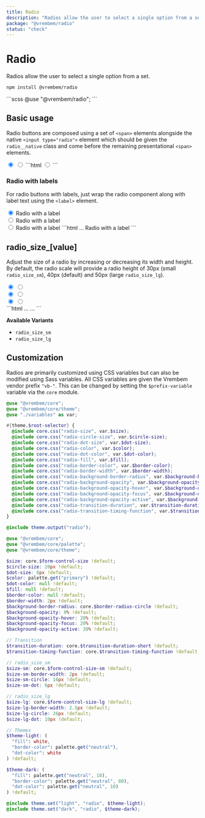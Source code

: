 ```yaml
---
title: Radio
description: "Radios allow the user to select a single option from a set."
package: "@vrembem/radio"
status: "check"
---
```



# Radio

Radios allow the user to select a single option from a set.

```sh
npm install @vrembem/radio
```

<CodeExample lang="scss">
  ```scss
  @use "@vrembem/radio";
  ```
</CodeExample>

## Basic usage

Radio buttons are composed using a set of `<span>` elements alongside the native `<input type="radio">` element which should be given the `radio__native` class and come before the remaining presentational `<span>` elements.

<CodeExample>
  <Fragment slot="output">
    <span class="radio">
      <input type="radio" class="radio__native" name="example-1" value="1" checked />
      <span class="radio__background">
        <span class="radio__circle">
          <span class="radio__dot"></span>
        </span>
      </span>
    </span>
    <span class="radio">
      <input type="radio" class="radio__native" name="example-1" value="2" />
      <span class="radio__background">
        <span class="radio__circle">
          <span class="radio__dot"></span>
        </span>
      </span>
    </span>
  </Fragment>
  ```html
  <span class="radio">
    <input type="radio" class="radio__native">
    <span class="radio__background">
      <span class="radio__circle">
        <span class="radio__dot"></span>
      </span>
    </span>
  </span>
  ```
</CodeExample>

### Radio with labels

For radio buttons with labels, just wrap the radio component along with label text using the `<label>` element.

<CodeExample>
  <Fragment slot="output">
    <label class="display-inline-flex flex-align-center flex-gap-xs">
      <span class="radio">
        <input type="radio" class="radio__native" name="example-2" value="1" checked />
        <span class="radio__background">
          <span class="radio__circle">
            <span class="radio__dot"></span>
          </span>
        </span>
      </span>
      <span>Radio with a label</span>
    </label>
    <br />
    <label class="display-inline-flex flex-align-center flex-gap-xs">
      <span class="radio">
        <input type="radio" class="radio__native" name="example-2" value="2" />
        <span class="radio__background">
          <span class="radio__circle">
            <span class="radio__dot"></span>
          </span>
        </span>
      </span>
      <span>Radio with a label</span>
    </label>
    <br />
    <label class="display-inline-flex flex-align-center flex-gap-xs">
      <span class="radio">
        <input type="radio" class="radio__native" name="example-2" value="3" />
        <span class="radio__background">
          <span class="radio__circle">
            <span class="radio__dot"></span>
          </span>
        </span>
      </span>
      <span>Radio with a label</span>
    </label>
  </Fragment>
  ```html
  <label>
    <span class="radio">
      ...
    </span>
    <span>Radio with a label</span>
  </label>
  ```
</CodeExample>

## radio_size_[value]

Adjust the size of a radio by increasing or decreasing its width and height. By default, the radio scale will provide a radio height of 30px (small `radio_size_sm`), 40px (default) and 50px (large `radio_size_lg`).

<CodeExample>
  <Fragment slot="output">
    <div class="level flex-gap-xl">
      <div>
        <span class="radio radio_size_sm">
          <input type="radio" class="radio__native" name="example-3" checked />
          <span class="radio__background">
            <span class="radio__circle">
              <span class="radio__dot"></span>
            </span>
          </span>
        </span>
        <span class="radio radio_size_sm">
          <input type="radio" class="radio__native" name="example-3" />
          <span class="radio__background">
            <span class="radio__circle">
              <span class="radio__dot"></span>
            </span>
          </span>
        </span>
      </div>
      <div>
        <span class="radio">
          <input type="radio" class="radio__native" name="example-4" checked />
          <span class="radio__background">
            <span class="radio__circle">
              <span class="radio__dot"></span>
            </span>
          </span>
        </span>
        <span class="radio">
          <input type="radio" class="radio__native" name="example-4" />
          <span class="radio__background">
            <span class="radio__circle">
              <span class="radio__dot"></span>
            </span>
          </span>
        </span>
      </div>
      <div>
        <span class="radio radio_size_lg">
          <input type="radio" class="radio__native" name="example-5" checked />
          <span class="radio__background">
            <span class="radio__circle">
              <span class="radio__dot"></span>
            </span>
          </span>
        </span>
        <span class="radio radio_size_lg">
          <input type="radio" class="radio__native" name="example-5" />
          <span class="radio__background">
            <span class="radio__circle">
              <span class="radio__dot"></span>
            </span>
          </span>
        </span>
      </div>
    </div>
  </Fragment>
  ```html
  <span class="radio radio_size_sm">
    ...
  </span>

  <span class="radio radio_size_lg">
    ...
  </span>
  ```
</CodeExample>

**Available Variants**

- `radio_size_sm`
- `radio_size_lg`

## Customization

Radios are primarily customized using CSS variables but can also be modified using Sass variables. All CSS variables are given the Vrembem vendor prefix `"vb-"`. This can be changed by setting the `$prefix-variable` variable via the `core` module.

<DocBlock name="CSS Variables" type="file" src="radio/src/_root.scss">

  ```scss
  @use "@vrembem/core";
  @use "@vrembem/core/theme";
  @use "./variables" as var;

  #{theme.$root-selector} {
    @include core.css("radio-size", var.$size);
    @include core.css("radio-circle-size", var.$circle-size);
    @include core.css("radio-dot-size", var.$dot-size);
    @include core.css("radio-color", var.$color);
    @include core.css("radio-dot-color", var.$dot-color);
    @include core.css("radio-fill", var.$fill);
    @include core.css("radio-border-color", var.$border-color);
    @include core.css("radio-border-width", var.$border-width);
    @include core.css("radio-background-border-radius", var.$background-border-radius);
    @include core.css("radio-background-opacity", var.$background-opacity);
    @include core.css("radio-background-opacity-hover", var.$background-opacity-hover);
    @include core.css("radio-background-opacity-focus", var.$background-opacity-focus);
    @include core.css("radio-background-opacity-active", var.$background-opacity-active);
    @include core.css("radio-transition-duration", var.$transition-duration);
    @include core.css("radio-transition-timing-function", var.$transition-timing-function);
  }

  @include theme.output("radio");
  ```
</DocBlock>

<DocBlock name="SCSS Variables" type="file" src="radio/src/_variables.scss">

  ```scss
  @use "@vrembem/core";
  @use "@vrembem/core/palette";
  @use "@vrembem/core/theme";

  $size: core.$form-control-size !default;
  $circle-size: 20px !default;
  $dot-size: 8px !default;
  $color: palette.get("primary") !default;
  $dot-color: null !default;
  $fill: null !default;
  $border-color: null !default;
  $border-width: 2px !default;
  $background-border-radius: core.$border-radius-circle !default;
  $background-opacity: 0% !default;
  $background-opacity-hover: 20% !default;
  $background-opacity-focus: 20% !default;
  $background-opacity-active: 30% !default;

  // Transition
  $transition-duration: core.$transition-duration-short !default;
  $transition-timing-function: core.$transition-timing-function !default;

  // radio_size_sm
  $size-sm: core.$form-control-size-sm !default;
  $size-sm-border-width: 2px !default;
  $size-sm-circle: 16px !default;
  $size-sm-dot: 6px !default;

  // radio_size_lg
  $size-lg: core.$form-control-size-lg !default;
  $size-lg-border-width: 2.5px !default;
  $size-lg-circle: 26px !default;
  $size-lg-dot: 10px !default;

  // Themes
  $theme-light: (
    "fill": white,
    "border-color": palette.get("neutral"),
    "dot-color": white
  ) !default;

  $theme-dark: (
    "fill": palette.get("neutral", 10),
    "border-color": palette.get("neutral", 80),
    "dot-color": palette.get("neutral", 10)
  ) !default;

  @include theme.set("light", "radio", $theme-light);
  @include theme.set("dark", "radio", $theme-dark);
  ```
</DocBlock>

